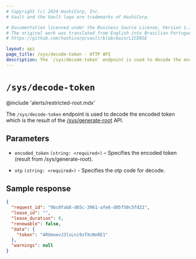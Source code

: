 ```yaml
---
# Copyright (c) 2024 HashiCorp, Inc.
# Vault and the Vault logo are trademarks of HashiCorp.

# Documentation licensed under the Business Source License, Version 1.1.
# The original work was translated from English into Brazilian Portuguese.
# https://github.com/hashicorp/vault/blob/main/LICENSE

layout: api
page_title: /sys/decode-token - HTTP API
description: The `/sys/decode-token` endpoint is used to decode the encoded token which is the result of /sys/generate-root.
---
```


# `/sys/decode-token`

@include 'alerts/restricted-root.mdx'

The `/sys/decode-token` endpoint is used to decode the encoded token which is the result of the [/sys/generate-root](/vault/api-docs/system/generate-root) API.

## Parameters

- `encoded_token` `(string: <required>)` – Specifies the encoded token (result from /sys/generate-root).

- `otp` `(string: <required>)` - Specifies the otp code for decode.

## Sample response

```json
{
  "request_id": "9bc0fab8-d65c-3961-afe6-d05f50c5fd22",
  "lease_id": "",
  "lease_duration": 0,
  "renewable": false,
  "data": {
    "token": "4RUmoevJ3lsLni9sTXcNnRE1"
  },
  "warnings": null
}
```
